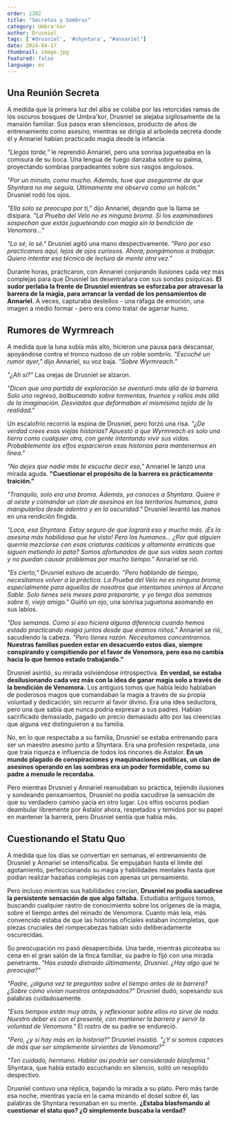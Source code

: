 ```yaml
---
order: 1302
title: "Secretos y Sombras"
category: Umbra'kor
author: Drusniel
tags: ['#drusniel', '#shyntara', "#annariel"]
date: 2024-04-17
thumbnail: image.jpg
featured: false
language: es
---
```


## Una Reunión Secreta

A medida que la primera luz del alba se colaba por las retorcidas ramas de los oscuros bosques de Umbra'kor, Drusniel se alejaba sigilosamente de la mansión familiar. Sus pasos eran silenciosos, producto de años de entrenamiento como asesino, mientras se dirigía al arboleda secreta donde él y Annariel habían practicado magia desde la infancia.

*"Llegas tarde,"* le reprendió Annariel, pero una sonrisa jugueteaba en la comisura de su boca. Una lengua de fuego danzaba sobre su palma, proyectando sombras parpadeantes sobre sus rasgos angulosos.

*"Por un minuto, como mucho. Además, tuve que asegurarme de que Shyntara no me seguía. Últimamente me observa como un halcón."* Drusniel rodó los ojos.

*"Ella solo se preocupa por ti,"* dijo Annariel, dejando que la llama se disipara. *"La Prueba del Velo no es ninguna broma. Si los examinadores sospechan que estás jugueteando con magia sin la bendición de Venomora..."*

*"Lo sé, lo sé."* Drusniel agitó una mano despectivamente. *"Pero por eso practicamos aquí, lejos de ojos curiosos. Ahora, pongámonos a trabajar. Quiero intentar esa técnica de lectura de mente otra vez."*

Durante horas, practicaron, con Annariel conjurando ilusiones cada vez más complejas para que Drusniel las desentrañara con sus sondas psíquicas. **El sudor perlaba la frente de Drusniel mientras se esforzaba por atravesar la barrera de la magia, para arrancar la verdad de los pensamientos de Annariel.** A veces, capturaba destellos - una ráfaga de emoción, una imagen a medio formar - pero era como tratar de agarrar humo.

## Rumores de Wyrmreach

A medida que la luna subía más alto, hicieron una pausa para descansar, apoyándose contra el tronco nudoso de un roble sombrío. *"Escuché un rumor ayer,"* dijo Annariel, su voz baja. *"Sobre Wyrmreach."*

*"¿Ah sí?"* Las orejas de Drusniel se alzaron.

*"Dicen que una partida de exploración se aventuró más allá de la barrera. Solo uno regresó, balbuceando sobre tormentas, truenos y rallos más allá de la imaginación. Desviados que deformaban el mismísimo tejido de la realidad."*

Un escalofrío recorrió la espina de Drusniel, pero forzó una risa. *"¿De verdad crees esas viejas historias? Apuesto a que Wyrmreach es solo una tierra como cualquier otra, con gente intentando vivir sus vidas. Probablemente los elfos esparcieron esas historias para mantenernos en línea."*

*"No dejes que nadie más te escuche decir eso,"* Annariel le lanzó una mirada aguda. **"Cuestionar el propósito de la barrera es prácticamente traición."**

*"Tranquilo, solo era una broma. Además, ya conoces a Shyntara. Quiere ir al oeste y comandar un clan de asesinos en los territorios humanos, para manipularlos desde adentro y en la oscuridad."* Drusniel levantó las manos en una rendición fingida.

*"Loca, esa Shyntara. Estoy seguro de que logrará eso y mucho más. ¡Es la asesina más habilidosa que he visto! Pero los humanos... ¿Por qué alguien querría mezclarse con esas criaturas caóticas y altamente erráticas que siguen metiendo la pata? Somos afortunados de que sus vidas sean cortas y no puedan causar problemas por mucho tiempo."* Annariel se rió.

*"Es cierto,"* Drusniel estuvo de acuerdo. *"Pero hablando de tiempo, necesitamos volver a la práctica. La Prueba del Velo no es ninguna broma, especialmente para aquellos de nosotros que intentamos unirnos al Arcano Sable. Solo tienes seis meses para prepararte, y yo tengo dos semanas sobre ti, viejo amigo."* Guiñó un ojo, una sonrisa juguetona asomando en sus labios.

*"Dos semanas. Como si eso hiciera alguna diferencia cuando hemos estado practicando magia juntos desde que éramos niños."* Annariel se rió, sacudiendo la cabeza. *"Pero tienes razón. Necesitamos concentrarnos.* **Nuestras familias pueden estar en desacuerdo estos días, siempre conspirando y compitiendo por el favor de Venomora, pero eso no cambia hacia lo que hemos estado trabajando."**

Drusniel asintió, su mirada volviéndose introspectiva. **En verdad, se estaba desilusionando cada vez más con la idea de ganar magia solo a través de la bendición de Venomora.** Los antiguos tomos que había leído hablaban de poderosos magos que comandaban la magia a través de su propia voluntad y dedicación, sin recurrir al favor divino. Era una idea seductora, pero una que sabía que nunca podría expresar a sus padres. Habían sacrificado demasiado, pagado un precio demasiado alto por las creencias que alguna vez distinguieron a su familia.

No, en lo que respectaba a su familia, Drusniel se estaba entrenando para ser un maestro asesino junto a Shyntara. Era una profesión respetada, una que traía riqueza e influencia de todos los rincones de Astalor. **En un mundo plagado de conspiraciones y maquinaciones políticas, un clan de asesinos operando en las sombras era un poder formidable, como su padre a menudo le recordaba.**

Pero mientras Drusniel y Annariel reanudaban su práctica, tejiendo ilusiones y sondeando pensamientos, Drusniel no podía sacudirse la sensación de que su verdadero camino yacía en otro lugar. Los elfos oscuros podían deambular libremente por Astalor ahora, respetados y temidos por su papel en mantener la barrera, pero Drusniel sentía que había más.

## Cuestionando el Statu Quo

A medida que los días se convertían en semanas, el entrenamiento de Drusniel y Annariel se intensificaba. Se empujaban hasta el límite del agotamiento, perfeccionando su magia y habilidades mentales hasta que podían realizar hazañas complejas con apenas un pensamiento.

Pero incluso mientras sus habilidades crecían, **Drusniel no podía sacudirse la persistente sensación de que algo faltaba.** Estudiaba antiguos tomos, buscando cualquier rastro de conocimiento sobre los orígenes de la magia, sobre el tiempo antes del reinado de Venomora. Cuanto más leía, más convencido estaba de que las historias oficiales estaban incompletas, que piezas cruciales del rompecabezas habían sido deliberadamente oscurecidas.

Su preocupación no pasó desapercibida. Una tarde, mientras picoteaba su cena en el gran salón de la finca familiar, su padre lo fijó con una mirada penetrante. *"Has estado distraído últimamente, Drusniel. ¿Hay algo que te preocupa?"*

*"Padre, ¿alguna vez te preguntas sobre el tiempo antes de la barrera? ¿Sobre cómo vivían nuestros antepasados?"* Drusniel dudó, sopesando sus palabras cuidadosamente.

*"Esos tiempos están muy atrás, y reflexionar sobre ellos no sirve de nada. Nuestro deber es con el presente, con mantener la barrera y servir la voluntad de Venomora."* El rostro de su padre se endureció.

*"Pero, ¿y si hay más en la historia?"* Drusniel insistió. *"¿Y si somos capaces de más que ser simplemente sirvientes de Venomora?"*

*"Ten cuidado, hermano. Hablar así podría ser considerado blasfemia."* Shyntara, que había estado escuchando en silencio, soltó un resoplido despectivo.

Drusniel contuvo una réplica, bajando la mirada a su plato. Pero más tarde esa noche, mientras yacía en la cama mirando el dosel sobre él, las palabras de Shyntara resonaban en su mente. **¿Estaba blasfemando al cuestionar el statu quo? ¿O simplemente buscaba la verdad?**